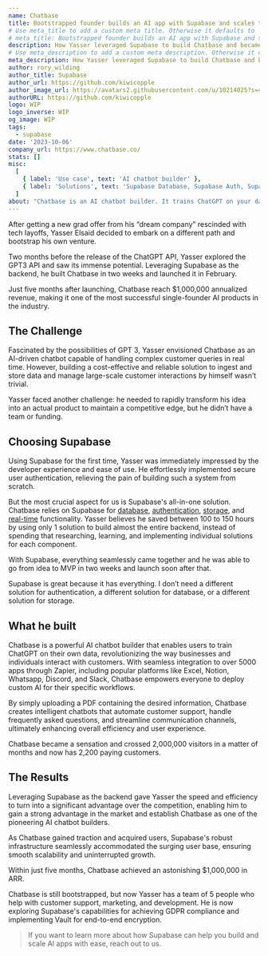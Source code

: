 ```yaml
---
name: Chatbase
title: Bootstrapped founder builds an AI app with Supabase and scales to $1M in 5 months
# Use meta_title to add a custom meta title. Otherwise it defaults to '{name} | Supabase Customer Stories':
# meta_title: Bootstrapped founder builds an AI app with Supabase and scales to $1M in 5 months
description: How Yasser leveraged Supabase to build Chatbase and became one of the most successful single-founder AI products.
# Use meta_description to add a custom meta description. Otherwise it defaults to {description}:
meta_description: How Yasser leveraged Supabase to build Chatbase and became one of the most successful single-founder AI products.
author: rory_wilding
author_title: Supabase
author_url: https://github.com/kiwicopple
author_image_url: https://avatars2.githubusercontent.com/u/10214025?s=400&u=c6775be2ae667e2acae3ccd347fed62bb3f5b3e7&v=4
authorURL: https://github.com/kiwicopple
logo: WIP
logo_inverse: WIP
og_image: WIP
tags:
  - supabase
date: '2023-10-06'
company_url: https://www.chatbase.co/
stats: []
misc:
  [
    { label: 'Use case', text: 'AI chatbot builder' },
    { label: 'Solutions', text: 'Supabase Database, Supabase Auth, Supabase Storage, Supabase Realtime' },
  ]
about: "Chatbase is an AI chatbot builder. It trains ChatGPT on your data and lets you add a chat widget to your website. Just upload a document or add a link to your website and get a chatbot that can answer any question about their content."
---
```


After getting a new grad offer from his “dream company” rescinded with tech layoffs, Yasser Elsaid decided to embark on a different path and bootstrap his own venture.

Two months before the release of the ChatGPT API, Yasser explored the GPT3 API and saw its immense potential. Leveraging Supabase as the backend, he built Chatbase in two weeks and launched it in February.

Just five months after launching, Chatbase reach $1,000,000 annualized revenue, making it one of the most successful single-founder AI products in the industry.

## The Challenge

Fascinated by the possibilities of GPT 3, Yasser envisioned Chatbase as an AI-driven chatbot capable of handling complex customer queries in real time. However, building a cost-effective and reliable solution to ingest and store data and manage large-scale customer interactions by himself wasn’t trivial.

Yasser faced another challenge: he needed to rapidly transform his idea into an actual product to maintain a competitive edge, but he didn’t have a team or funding.

## Choosing Supabase

Using Supabase for the first time, Yasser was immediately impressed by the developer experience and ease of use. He effortlessly implemented secure user authentication, relieving the pain of building such a system from scratch.

But the most crucial aspect for us is Supabase's all-in-one solution. Chatbase relies on Supabase for [database](https://supabase.com/database), [authentication](https://supabase.com/auth), [storage](https://supabase.com/storage), and [real-time](https://supabase.com/realtime) functionality. Yasser believes he saved between 100 to 150 hours by using only 1 solution to build almost the entire backend, instead of spending that researching, learning, and implementing individual solutions for each component.

With Supabase, everything seamlessly came together and he was able to go from idea to MVP in two weeks and launch soon after that.

<Quote img="yasser-elsaid-chatbase.jpeg" caption="Yasser Elsaid, Founder of Chatbase.">
  <p>
    Supabase is great because it has everything. I don’t need a different solution for authentication, a different solution for database, or a different solution for storage.
  </p>
</Quote>

## What he built

Chatbase is a powerful AI chatbot builder that enables users to train ChatGPT on their own data, revolutionizing the way businesses and individuals interact with customers. With seamless integration to over 5000 apps through Zapier, including popular platforms like Excel, Notion, Whatsapp, Discord, and Slack, Chatbase empowers everyone to deploy custom AI for their specific workflows.

By simply uploading a PDF containing the desired information, Chatbase creates intelligent chatbots that automate customer support, handle frequently asked questions, and streamline communication channels, ultimately enhancing overall efficiency and user experience.

Chatbase became a sensation and crossed 2,000,000 visitors in a matter of months and now has 2,200 paying customers.

## The Results

Leveraging Supabase as the backend gave Yasser the speed and efficiency to turn into a significant advantage over the competition, enabling him to gain a strong advantage in the market and establish Chatbase as one of the pioneering AI chatbot builders.

As Chatbase gained traction and acquired users, Supabase's robust infrastructure seamlessly accommodated the surging user base, ensuring smooth scalability and uninterrupted growth.

Within just five months, Chatbase achieved an astonishing $1,000,000 in ARR.

Chatbase is still bootstrapped, but now Yasser has a team of 5 people who help with customer support, marketing, and development. He is now exploring Supabase's capabilities for achieving GDPR compliance and implementing Vault for end-to-end encryption.

> If you want to learn more about how Supabase can help you build and scale AI apps with ease, reach out to us.
